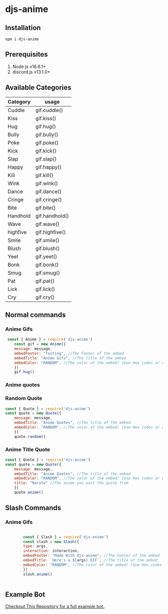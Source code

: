 
# djs-anime

## Installation

```npm i djs-anime```

## Prerequisites

1. Node.js v16.6.1+
2. discord.js v13.1.0+

## Available Categories

Category | usage |
|---|---|
| Cuddle| gif.cuddle() |
| Kiss | gif.kiss() | 
| Hug | gif.hug() | 
| Bully | gif.bully() | 
| Poke | gif.poke() | 
| Kick | gif.kick() |
| Slap | gif.slap() |
| Happy | gif.happy() |
| Kill | gif.kill() |
| Wink | gif.wink() |
| Dance | gif.dance() |
| Cringe | gif.cringe() |
| Bite | gif.bite() | 
| Handhold | gif.handhold() |   
| Wave| gif.wave() |
| highfive | gif.highfive() |       
| Smile | gif.smile() |   
| Blush | gif.blush() | 
| Yeet | gif.yeet() |
| Bonk | gif.bonk() |  
| Smug | gif.smug() | 
| Pat | gif.pat() |
| Lick | gif.lick() |
| Cry | gif.cry() |   

## Normal commands

### Anime Gifs
```js
 const { Anime } = require('djs-anime')
    const gif = new Anime({
    message: message,
    embedFooter: "Testing", //The Footer of the embed
    embedTitle: "Anime Gifs", //The title of the embed
    embedColor: "RANDOM", //The color of the embed! (Use Hex codes or use the color name)
    })
    gif.hug()

```

### Anime quotes

### Random Quote
```js
const { Quote } = require('djs-anime')
const quote = new Quote({
    message: message,
    embedTitle: "Anime Quotes", //The title of the embed
    embedColor: "RANDOM", //The color of the embed! (Use Hex codes or use the color name)
    })
    quote.random()
```
### Anime Title Quote
```js
const { Quote } = require('djs-anime')
const quote = new Quote({
    message: message,
    embedTitle: "Anime Quotes", //The title of the embed
    embedColor: "RANDOM", //The color of the embed! (Use Hex codes or use the color name)
    title: "Naruto" //The anime you want the quote from
    })
    quote.anime()
```
## Slash Commands

### Anime Gifs
```js

        const { Slash } = require('djs-anime')
        const slash = new Slash({
        type: args,
        interaction: interaction,
        embedFooter: "Made With djs-anime", //The Footer of the embed
        embedTitle: `Here's a ${args} GIF`, //The title of the embed
        embedColor: "RANDOM", //The color of the embed! (Use Hex codes or use the color name)
        })
        slash.anime()
        

```

## Example Bot

[Checkout This Repository for a full example bot.](https://github.com/GizmolabAI/DiscordBot-GL/tree/main/SlashCommands/anime)

